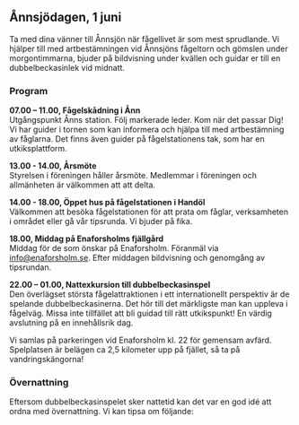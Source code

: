 
## Ånnsjödagen, 1 juni

Ta med dina vänner till Ånnsjön när fågellivet är som mest sprudlande. Vi hjälper till med artbestämningen vid Ånnsjöns fågeltorn och gömslen under morgontimmarna, bjuder på bildvisning under kvällen och guidar er till en dubbelbeckasinlek vid midnatt.

### Program

**07.00 – 11.00, Fågelskådning i Ånn**\
Utgångspunkt Ånns station. Följ markerade leder. Kom när det passar Dig! Vi har guider i tornen som kan informera och hjälpa till med artbestämning av fåglarna. Det finns även guider på fågelstationens tak, som har en utkiksplattform.

**13.00 - 14.00, Årsmöte**\
Styrelsen i föreningen håller årsmöte. Medlemmar i föreningen och allmänheten är välkommen att att delta.

**14.00 - 18.00, Öppet hus på fågelstationen i Handöl**\
Välkommen att besöka fågelstationen för att prata om fåglar, verksamheten i området eller gå vår tipsrunda. Vi bjuder på fika.

**18.00, Middag på Enaforsholms fjällgård**\
Middag för de som önskar på Enaforsholm. Föranmäl via info@enaforsholm.se. Efter middagen bildvisning och genomgång av tipsrundan.

**22.00 – 01.00, Nattexkursion till dubbelbeckasinspel**\
Den överlägset största fågelattraktionen i ett internationellt perspektiv är de spelande dubbelbeckasinerna. Det hör till det märkligste man kan uppleva i fågelväg. Missa inte tillfället att bli guidad till rätt utkikspunkt! En värdig avslutning på en innehållsrik dag.

Vi samlas på parkeringen vid Enaforsholm kl. 22 för gemensam avfärd. Spelplatsen är belägen ca 2,5 kilometer upp på fjället, så ta på vandringskängorna!

### Övernattning

Eftersom dubbelbeckasinspelet sker nattetid kan det var en god idé att ordna med övernattning. Vi kan tipsa om följande:

<Accommodation />
